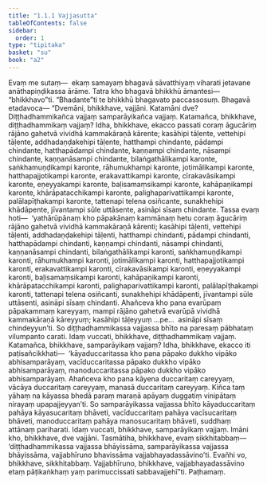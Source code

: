 ```yaml
---
title: "1.1.1 Vajjasutta"
tableOfContents: false
sidebar:
  order: 1
type: "tipitaka"
basket: "su"
book: "a2"
---
```



<DynamicBreadcrumb />

<Division number="1" book="a2">

<Paragraph number="2" book="a2">
Evaṃ me sutaṃ—  ekaṃ samayaṃ bhagavā sāvatthiyaṃ viharati jetavane anāthapiṇḍikassa ārāme. Tatra kho bhagavā bhikkhū āmantesi—  “bhikkhavo”ti. “Bhadante”ti te bhikkhū bhagavato paccassosuṃ. Bhagavā etadavoca—
</Paragraph>

<Paragraph number="3" book="a2">
“Dvemāni, bhikkhave, vajjāni. Katamāni dve? Diṭṭhadhammikañca vajjaṃ samparāyikañca vajjaṃ. Katamañca, bhikkhave, diṭṭhadhammikaṃ vajjaṃ? Idha, bhikkhave, ekacco passati coraṃ āgucāriṃ rājāno gahetvā vividhā kammakāraṇā kārente; kasāhipi tāḷente, vettehipi tāḷente, addhadaṇḍakehipi tāḷente, hatthampi chindante, pādampi chindante, hatthapādampi chindante, kaṇṇampi chindante, nāsampi chindante, kaṇṇanāsampi chindante, bilaṅgathālikampi karonte, saṅkhamuṇḍikampi karonte, rāhumukhampi karonte, jotimālikampi karonte, hatthapajjotikampi karonte, erakavattikampi karonte, cīrakavāsikampi karonte, eṇeyyakampi karonte, baḷisamaṃsikampi karonte, kahāpaṇikampi karonte, khārāpatacchikampi karonte, palighaparivattikampi karonte, palālapīṭhakampi karonte, tattenapi telena osiñcante, sunakhehipi khādāpente, jīvantampi sūle uttāsente, asināpi sīsaṃ chindante.
</Paragraph>

<Paragraph number="4" book="a2">
Tassa evaṃ hoti—  ‘yathārūpānaṃ kho pāpakānaṃ kammānaṃ hetu coraṃ āgucāriṃ rājāno gahetvā vividhā kammakāraṇā kārenti; kasāhipi tāḷenti, vettehipi tāḷenti, addhadaṇḍakehipi tāḷenti, hatthampi chindanti, pādampi chindanti, hatthapādampi chindanti, kaṇṇampi chindanti, nāsampi chindanti, kaṇṇanāsampi chindanti, bilaṅgathālikampi karonti, saṅkhamuṇḍikampi karonti, rāhumukhampi karonti, jotimālikampi karonti, hatthapajjotikampi karonti, erakavattikampi karonti, cīrakavāsikampi karonti, eṇeyyakampi karonti, baḷisamaṃsikampi karonti, kahāpaṇikampi karonti, khārāpatacchikampi karonti, palighaparivattikampi karonti, palālapīṭhakampi karonti, tattenapi telena osiñcanti, sunakhehipi khādāpenti, jīvantampi sūle uttāsenti, asināpi sīsaṃ chindanti. Ahañceva kho pana evarūpaṃ pāpakammaṃ kareyyaṃ, mampi rājāno gahetvā evarūpā vividhā kammakāraṇā kāreyyuṃ; kasāhipi tāḷeyyuṃ …pe…  asināpi sīsaṃ chindeyyun’ti. So diṭṭhadhammikassa vajjassa bhīto na paresaṃ pābhataṃ vilumpanto carati. Idaṃ vuccati, bhikkhave, diṭṭhadhammikaṃ vajjaṃ.
</Paragraph>

<Paragraph number="5" book="a2">
Katamañca, bhikkhave, samparāyikaṃ vajjaṃ? Idha, bhikkhave, ekacco iti paṭisañcikkhati—  ‘kāyaduccaritassa kho pana pāpako dukkho vipāko abhisamparāyaṃ, vacīduccaritassa pāpako dukkho vipāko abhisamparāyaṃ, manoduccaritassa pāpako dukkho vipāko abhisamparāyaṃ. Ahañceva kho pana kāyena duccaritaṃ careyyaṃ, vācāya duccaritaṃ careyyaṃ, manasā duccaritaṃ careyyaṃ. Kiñca taṃ yāhaṃ na kāyassa bhedā paraṃ maraṇā apāyaṃ duggatiṃ vinipātaṃ nirayaṃ upapajjeyyan’ti. So samparāyikassa vajjassa bhīto kāyaduccaritaṃ pahāya kāyasucaritaṃ bhāveti, vacīduccaritaṃ pahāya vacīsucaritaṃ bhāveti, manoduccaritaṃ pahāya manosucaritaṃ bhāveti, suddhaṃ attānaṃ pariharati. Idaṃ vuccati, bhikkhave, samparāyikaṃ vajjaṃ. Imāni kho, bhikkhave, dve vajjāni. Tasmātiha, bhikkhave, evaṃ sikkhitabbaṃ—  ‘diṭṭhadhammikassa vajjassa bhāyissāma, samparāyikassa vajjassa bhāyissāma, vajjabhīruno bhavissāma vajjabhayadassāvino’ti. Evañhi vo, bhikkhave, sikkhitabbaṃ. Vajjabhīruno, bhikkhave, vajjabhayadassāvino etaṃ pāṭikaṅkhaṃ yaṃ parimuccissati sabbavajjehī”ti.

</Paragraph>
</Division>

<Paragraph number="6" type="center" book="a2">
Paṭhamaṃ.
</Paragraph>